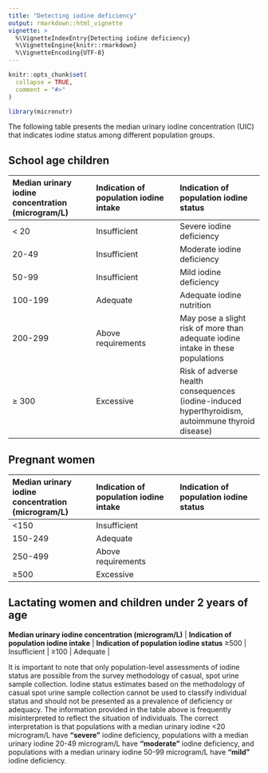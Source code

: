 ```yaml
---
title: "Detecting iodine deficiency"
output: rmarkdown::html_vignette
vignette: >
  %\VignetteIndexEntry{Detecting iodine deficiency}
  %\VignetteEngine{knitr::rmarkdown}
  %\VignetteEncoding{UTF-8}
---
```


```r
knitr::opts_chunk$set(
  collapse = TRUE,
  comment = "#>"
)
```

```r
library(micronutr)
```

The following table presents the median urinary iodine concentration (UIC) that indicates iodine status among different population groups. 

## School age children

**Median urinary iodine concentration (microgram/L)** | **Indication of population iodine intake** | **Indication of population iodine status**
:--- | :--- | :---
< 20	| Insufficient | Severe iodine deficiency
20-49	| Insufficient | Moderate iodine deficiency
50-99	| Insufficient | Mild iodine deficiency
100-199 | Adequate | Adequate iodine nutrition
200-299	| Above requirements | May pose a slight risk of more than adequate iodine intake in these populations
≥ 300 | Excessive | Risk of adverse health consequences (iodine-induced hyperthyroidism, autoimmune thyroid disease)

## Pregnant women

**Median urinary iodine concentration (microgram/L)** | **Indication of population iodine intake** | **Indication of population iodine status**
:--- | :--- | :---
<150 | Insufficient |
150-249 | Adequate |
250-499	| Above requirements |
≥500 | Excessive |

## Lactating women and children under 2 years of age

**Median urinary iodine concentration (microgram/L)** | **Indication of population iodine intake** | **Indication of population iodine status**
≥500 | Insufficient | 
≥100 | Adequate |

It is important to note that only population-level assessments of iodine status are possible from the survey methodology of casual, spot urine sample collection. Iodine status estimates based on the methodology of casual spot urine sample collection cannot be used to classify individual status and should not be presented as a prevalence of deficiency or adequacy. The information provided in the table above is frequently misinterpreted to reflect the situation of individuals. The correct interpretation is that populations with a median urinary iodine <20 microgram/L have **“severe”** iodine deficiency, populations with a median urinary iodine 20-49 microgram/L have **“moderate”** iodine deficiency, and populations with a median urinary iodine 50-99 microgram/L have **“mild”** iodine deficiency.


<br/>
<br/>
